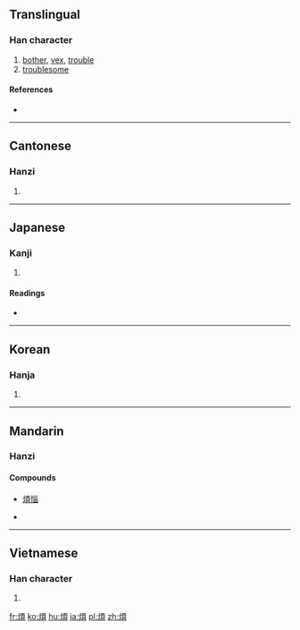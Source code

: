 {{also|烦}}
==Translingual==

===Han character===
{{Han char|rn=86|rad=火|as=09|sn=13|four=9188<sub>6</sub>|canj=火一月金 (FMBC)|ids=⿰[[火]][[頁]]}}

# [[bother]], [[vex]], [[trouble]]
# [[troublesome]]

====References====
* {{Han ref|kx=0678.030|dkj=19229|dj=1089.060|hdz=32216.050|uh=7169|ud=29033|bh=B7D0|bd=47056}}

----

==Cantonese==

===Hanzi===
{{yue-hanzi|jyut=|y=faan4|sim=烦}}

# {{defn|lang=yue|sort=火09}}

----

==Japanese==

===Kanji===
{{ja-kanji|grade=c|rs=火09}}

# {{defn|lang=ja|sort=火09}}

====Readings====
* {{ja-readings|on=[[はん]] (han), [[ぼん]] (bon)|kun=[[わずらう]] (wazurau), [[わずらわす]] (wazurawasu), [[わずらわし]] (wazurawashi)}}

----

==Korean==

===Hanja===
{{ko-hanja|hangeul=번|eumhun=|rv=beon|mr=pŏn|y=pen}}

# {{defn|lang=ko|sort=火09}}

----

==Mandarin==

===Hanzi===
{{cmn-hanzi|sim=烦|pin=[[fán]] ([[fan2]]), [[yàng]] ([[yang4]])|wg=fan<sup>2</sup>, yang<sup>4</sup>}}

====Compounds====
* [[煩惱]]

* {{defn|lang=cmn|sort=火09}}

----

==Vietnamese==

===Han character===
{{vi-hantu|[[phiền]]|rs=火09}}

# {{defn|lang=vi|sort=火09}}

[[fr:煩]]
[[ko:煩]]
[[hu:煩]]
[[ja:煩]]
[[pl:煩]]
[[zh:煩]]